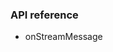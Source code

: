 <PlatformWrapper platform="flutter">

### API reference

- <Link to="{{Global.API_REF_FLUTTER_ROOT}}/class_irtcengineeventhandler.html#callback_irtcengineeventhandler_onstreammessage">onStreamMessage</Link>

</PlatformWrapper>

